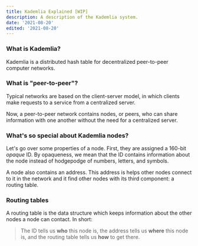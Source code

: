 ```yaml
---
title: Kademlia Explained [WIP]
description: A description of the Kademlia system.
date: '2021-08-20'
edited: '2021-08-20' 
---
```


### What is Kademlia?

Kademlia is a distributed hash table for decentralized peer-to-peer computer networks.

### What is "peer-to-peer"?

Typical networks are based on the client-server model, in which clients make
requests to a service from a centralized server.

Now, a peer-to-peer network contains nodes, or peers, who can share information with 
one another without the need for a centralized server. 

### What's so special about Kademlia nodes?

Let's go over some properties of a node. 
First, they are assigned a 160-bit *opaque* ID. By opaqueness, we mean that
the ID contains information about the node instead of hodgepodge of numbers, 
letters, and symbols.

A node also contains an address. This address is helps other nodes connect
to it in the network and it find other nodes with its third component: 
a routing table.

### Routing tables

A routing table is the data structure which keeps information about
the other nodes a node can contact. In short:

> The ID tells us **who** this node is,
 the address tells us **where** this node is,
 and the routing table tells us **how** to get there.




